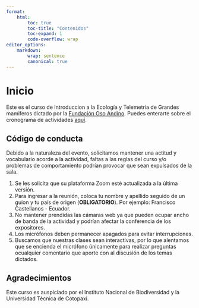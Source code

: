 ```yaml
---
format:
    html:
        toc: true
        toc-title: "Contenidos"
        toc-expand: 1
        code-overflow: wrap
editor_options:
    markdown:
        wrap: sentence
        canonical: true
---
```


# Inicio {.unnumbered}

Este es el curso de Introduccion a la Ecología y Telemetria de Grandes mamiferos dictado por la  <a href="https://osoandino.org">Fundación Oso Andino</a>. Puedes enterarte sobre el cronograma de actividades <a href="https://drive.google.com/file/d/17hlpS6ZyRcRVw-YguwXConvJJJ9oZ2c0/view">aquí</a>.

## Código de conducta

Debido a la naturaleza del evento, solicitamos mantener una actitud y vocabulario acorde a la actividad, faltas a las reglas del curso y/o problemas de comportamiento podrían provocar que sean expulsados de la sala.

1.  Se les solicita que su plataforma Zoom esté actualizada a la última versión.
2.  Para ingresar a la reunión, coloca tu nombre y apellido seguido de un guion y tu país de origen (**OBLIGATORIO**). Por ejemplo: Francisco Castellanos - Ecuador.
3.  No mantener prendidas las cámaras web ya que pueden ocupar ancho de banda de la actividad y podrían afectar la conferencia de los expositores.
4.	Los micrófonos deben permanecer apagados para evitar interrupciones.
5.	Buscamos que nuestras clases sean interactivas, por lo que alentamos que se encienda el micrófono únicamente para realizar preguntas ocualquier comentario que aporte con al discusión de los temas dictados.

## Agradecimientos

Este curso es auspiciado por el Instituto Nacional de Biodiversidad y la Universidad Técnica de Cotopaxi.